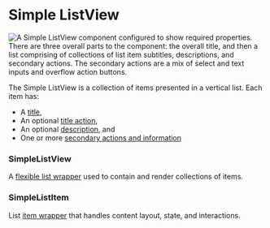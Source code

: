 
<Meta title="Recipes/SimpleListView" name="README" />

# Simple ListView

<img alt="A Simple ListView component configured to show required properties. There are three overall parts to the component: the overall title, and then a list comprising of collections of list item subtitles, descriptions, and secondary actions. The secondary actions are a mix of select and text inputs and overflow action buttons." src={imageExample} />

The Simple ListView is a collection of items presented in a vertical list. Each item has:

* A [title](?path=/docs/recipes-simplelistview-documentation-accessibility-listitem--docs#listitem-title),
* An optional [title action](?path=/docs/recipes-simplelistview-documentation-accessibility-listitem--docs#listitem-title-action),
* An optional [description](?path=/docs/recipes-simplelistview-documentation-accessibility-listitem--docs#listitem-description), and
* One or more [secondary actions and information](?path=/docs/recipes-simplelistview-documentation-accessibility-listitem--docs#listitem-secondary-action-and-information)

### SimpleListView

A [flexible list wrapper](?path=/docs/recipes-simplelistview-documentation-accessibility-simple-listview--docs) used to contain and render collections of items.

### SimpleListItem

List [item wrapper](?path=/docs/recipes-simplelistview-documentation-accessibility-listitem--docs) that handles content layout, state, and interactions.
